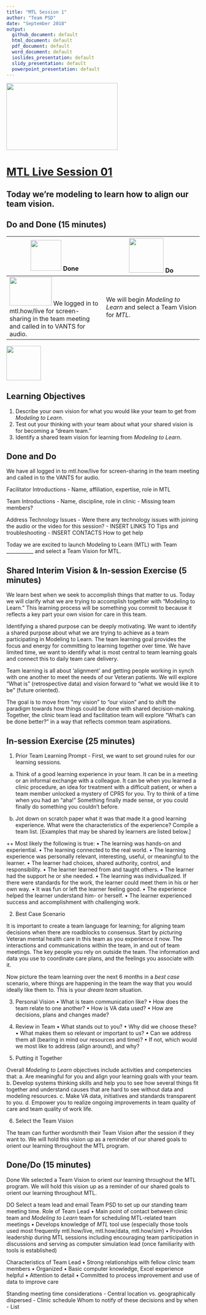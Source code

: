 ```yaml
---
title: "MTL Session 1"
author: "Team PSD"
date: "September 2018"
output: 
  github_document: default
  html_document: default
  pdf_document: default
  word_document: default
  ioslides_presentation: default
  slidy_presentation: default
  powerpoint_presentation: default
---
```


<img src = "https://github.com/lzim/teampsd/blob/master/resources/logos/mtl_live_sq_sm.png"
     height = "175" width = "290">  

# [MTL Live Session 01](https://github.com/lzim/teampsd/blob/master/mtl_facilitate_workgroup/mtl_live_guide/mtl_live_session01_see.Rmd "MTL Live Session 01")

## Today we're modeling to learn how to align our team vision.

## Do and Done (15 minutes)
<!-- Do/Done Tables -->
| <img src = "https://raw.githubusercontent.com/lzim/teampsd/hexagon_icons/np_hexagon-check-mark_309690_003F72.png" height = "80" width = "80"> **Done** | <img src = "https://raw.githubusercontent.com/lzim/teampsd/hexagon_icons/np_synchronize_778914_003F72.png" height = "90" width = "90"> **Do** |
| --- | --- | 
|[<img src = "https://raw.githubusercontent.com/lzim/teampsd/master/resources/logos/mtl_how_live_sm.png" height = "75" width = "110">](http://mtl.how/live) We logged in to mtl.how/live for screen-sharing in the team meeting and called in to VANTS for audio. | We will begin _Modeling to Learn_ and select a Team Vision for _MTL_. | 

<!-- Learning Objectives Icon --> 
<img src = "https://github.com/lzim/teampsd/blob/master/resources/icons/we_decided_learning_objectives.png" height = "90" width = "90" style ="display: inline-block"/> 

## Learning Objectives

1. Describe your own vision for what you would like your team to get from *Modeling to Learn*.
2. Test out your thinking with your team about what your shared vision is for becoming a "dream team."
3. Identify a shared team vision for learning from *Modeling to Learn*.

## Done and Do

We have all logged in to mtl.how/live for screen-sharing in the team meeting and called in to the VANTS for audio.

Facilitator Introductions
- Name, affiliation, expertise, role in MTL

Team Introductions
- Name, discipline, role in clinic
- Missing team members?

Address Technology Issues
- Were there any technology issues with joining the audio or the video for this session?
- INSERT LINKS TO Tips and troubleshooting
- INSERT CONTACTS How to get help

Today we are excited to launch Modeling to Learn (MTL) with Team ___________ and select a Team Vision for MTL.

## Shared Interim Vision & In-session Exercise (5 minutes)

We learn best when we seek to accomplish things that matter to us. Today we will clarify what we are trying to accomplish together with “Modeling to Learn.” This learning process will be something you commit to because it reflects a key part your own vision for care in this team.

Identifying a shared purpose can be deeply motivating. We want to identify a shared purpose about what we are trying to achieve as a team participating in Modeling to Learn. The team learning goal provides the focus and energy for committing to learning together over time. We have limited time, we want to identify what is most central to team learning goals and connect this to daily team care delivery.

Team learning is all about ‘alignment’ and getting people working in synch with one another to meet the needs of our Veteran patients. We will explore “What is” (retrospective data) and vision forward to “what we would like it to be” (future oriented). 

The goal is to move from “my vision” to “our vision” and to shift the paradigm towards how things could be done with shared decision-making. Together, the clinic team lead and facilitation team will explore “What’s can be done better?” in a way that reflects common team aspirations.

## In-session Exercise (25 minutes)

1.	Prior Team Learning Prompt - First, we want to set ground rules for our learning sessions.

a.	Think of a good learning experience in your team. It can be in a meeting or an informal exchange with a colleague. It can be when you learned a clinic procedure, an idea for treatment with a difficult patient, or when a team member unlocked a mystery of CPRS for you. Try to think of a time when you had an “aha!” Something finally made sense, or you could finally do something you couldn’t before.

b.	Jot down on scratch paper what it was that made it a good learning experience. What were the characteristics of the experience? Compile a team list.
	[Examples that may be shared by learners are listed below.]

++ Most likely the following is true:
  • The learning was hands-on and experiential. 
  • The learning connected to the real world. 
  • The learning experience was personally relevant, interesting, useful, or meaningful to the learner. 
  • The learner had choices, shared authority, control, and responsibility. 
  • The learner learned from and taught others. 
  • The learner had the support he or she needed. 
  • The learning was individualized. If there were standards for the work, the learner could meet them in his or her own way. 
  • It was fun or left the learner feeling good. 
  • The experience helped the learner understand him- or herself. 
  • The learner experienced success and accomplishment with challenging work.

2.	Best Case Scenario

It is important to create a team language for learning; for aligning team decisions when there are roadblocks to consensus.
Start by picturing Veteran mental health care in this team as you experience it now. The interactions and communications within the team, in and out of team meetings. The key people you rely on outside the team. The information and data you use to coordinate care plans, and the feelings you associate with it.

Now picture the team learning over the next 6 months in a *best case* scenario, where things are happening in the team the way that you would ideally like them to. This is your *dream team* situation.

3.	Personal Vision
  • What is team communication like?
  • How does the team relate to one another?
  • How is VA data used?
  • How are decisions, plans and changes made?
  
4.	Review in Team
  • What stands out to you?
  • Why did we choose these?
  • What makes them so relevant or important to us?
  • Can we address them all (bearing in mind our resources and time)?
  • If not, which would we most like to address (align around), and why?

5.	Putting it Together

Overall *Modeling to Learn* objectives include activities and competencies that:
a. Are meaningful for you and align your learning goals with your team.
b. Develop systems thinking skills and help you to see how several things fit together and understand causes that are hard to see without data and modeling resources.
c. Make VA data, initiatives and standards transparent to you.
d. Empower you to realize ongoing improvements in team quality of care and team quality of work life.

6.	Select the Team Vision

The team can further wordsmith their Team Vision after the session if they want to. We will hold this vision up as a reminder of our shared goals to orient our learning throughout the MTL program.

## Done/Do (15 minutes)

Done 
We selected a Team Vision to orient our learning throughout the MTL program. We will hold this vision up as a reminder of our shared goals to orient our learning throughout MTL.

DO
Select a team lead and email Team PSD to set up our standing team meeting time.
Role of Team Lead
  • Main point of contact between clinic team and *Modeling to Learn* team for scheduling MTL-related team meetings
  • Develops knowledge of *MTL* tool use (especially those tools used most frequently mtl.how/live, mtl.how/data, mtl.how/sim) 
  • Provides leadership during MTL sessions including encouraging team participation in discussions and serving as computer simulation lead (once familiarity with tools is established)

Characteristics of Team Lead
•	Strong relationships with fellow clinic team members
•	Organized 
•	Basic computer knowledge, Excel experience helpful
•	Attention to detail
•	Committed to process improvement and use of data to improve care

Standing meeting time considerations
-	Central location vs. geographically dispersed
-	Clinic schedule
Whom to notify of these decisions and by when
-	List 
